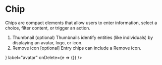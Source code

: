 
<Meta title="Components/Chips" component={Chip} />

# Chip

Chips are compact elements that allow users to enter information, select a choice, filter content, or trigger an action.

<Canvas>
  <Story name="default">
    <Chip color="default" label="default"/>
  </Story>
  <Story name="primary">
    <Chip color="primary" label="primary"/>
  </Story>
  <Story name="secondary">
    <Chip color="secondary" label="secondary"/>
  </Story>
  <Story name="accent">
    <Chip color="accent" label="accent"/>
  </Story>
</Canvas>

1. Thumbnail (optional)
Thumbnails identify entities (like individuals) by displaying an avatar, logo, or icon.
2. Remove icon [optional]
Entry chips can include a Remove icon.

<Canvas>
  <Story name="avatar">
    <Chip
      avatar={<Avatar><IconSvg name='facets' className="text-white"/></Avatar>}
      label="avatar"
      onDelete={e => {}}
    />
  </Story>
</Canvas>


<ArgsTable of={Chip} />
